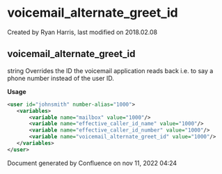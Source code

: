 
# voicemail_alternate_greet_id 

 Created by  Ryan Harris, last modified on 2018.02.08

## voicemail_alternate_greet_id

string Overrides the ID the voicemail application reads back i.e. to say a phone number instead of the user ID.

**Usage**

```xml
<user id="johnsmith" number-alias="1000">
   <variables>
       <variable name="mailbox" value="1000"/>
       <variable name="effective_caller_id_name" value="1000"/>
       <variable name="effective_caller_id_number" value="1000"/>
       <variable name="voicemail_alternate_greet_id" value="1000"/>
   </variables>
</user>
```

Document generated by Confluence on nov 11, 2022 04:24
